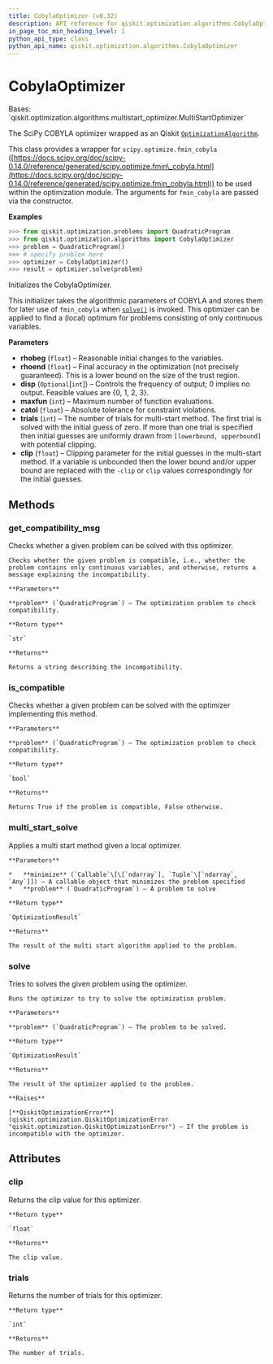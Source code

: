 ```yaml
---
title: CobylaOptimizer (v0.32)
description: API reference for qiskit.optimization.algorithms.CobylaOptimizer in qiskit v0.32
in_page_toc_min_heading_level: 1
python_api_type: class
python_api_name: qiskit.optimization.algorithms.CobylaOptimizer
---
```


# CobylaOptimizer

<Class id="qiskit.optimization.algorithms.CobylaOptimizer" isDedicatedPage={true} github="https://github.com/qiskit-community/qiskit-aqua/tree/stable/0.9/qiskit/optimization/algorithms/cobyla_optimizer.py" signature="CobylaOptimizer(rhobeg=1.0, rhoend=0.0001, maxfun=1000, disp=None, catol=0.0002, trials=1, clip=100.0)" modifiers="class">
  Bases: `qiskit.optimization.algorithms.multistart_optimizer.MultiStartOptimizer`

  The SciPy COBYLA optimizer wrapped as an Qiskit [`OptimizationAlgorithm`](qiskit.optimization.algorithms.OptimizationAlgorithm "qiskit.optimization.algorithms.OptimizationAlgorithm").

  This class provides a wrapper for `scipy.optimize.fmin_cobyla` ([https://docs.scipy.org/doc/scipy-0.14.0/reference/generated/scipy.optimize.fmin\_cobyla.html](https://docs.scipy.org/doc/scipy-0.14.0/reference/generated/scipy.optimize.fmin_cobyla.html)) to be used within the optimization module. The arguments for `fmin_cobyla` are passed via the constructor.

  **Examples**

  ```python
  >>> from qiskit.optimization.problems import QuadraticProgram
  >>> from qiskit.optimization.algorithms import CobylaOptimizer
  >>> problem = QuadraticProgram()
  >>> # specify problem here
  >>> optimizer = CobylaOptimizer()
  >>> result = optimizer.solve(problem)
  ```

  Initializes the CobylaOptimizer.

  This initializer takes the algorithmic parameters of COBYLA and stores them for later use of `fmin_cobyla` when [`solve()`](qiskit.optimization.algorithms.CobylaOptimizer#solve "qiskit.optimization.algorithms.CobylaOptimizer.solve") is invoked. This optimizer can be applied to find a (local) optimum for problems consisting of only continuous variables.

  **Parameters**

  *   **rhobeg** (`float`) – Reasonable initial changes to the variables.
  *   **rhoend** (`float`) – Final accuracy in the optimization (not precisely guaranteed). This is a lower bound on the size of the trust region.
  *   **disp** (`Optional`\[`int`]) – Controls the frequency of output; 0 implies no output. Feasible values are \{0, 1, 2, 3}.
  *   **maxfun** (`int`) – Maximum number of function evaluations.
  *   **catol** (`float`) – Absolute tolerance for constraint violations.
  *   **trials** (`int`) – The number of trials for multi-start method. The first trial is solved with the initial guess of zero. If more than one trial is specified then initial guesses are uniformly drawn from `[lowerbound, upperbound]` with potential clipping.
  *   **clip** (`float`) – Clipping parameter for the initial guesses in the multi-start method. If a variable is unbounded then the lower bound and/or upper bound are replaced with the `-clip` or `clip` values correspondingly for the initial guesses.

  ## Methods

  <span id="qiskit-optimization-algorithms-cobylaoptimizer-get-compatibility-msg" />

  ### get\_compatibility\_msg

  <Function id="qiskit.optimization.algorithms.CobylaOptimizer.get_compatibility_msg" signature="CobylaOptimizer.get_compatibility_msg(problem)">
    Checks whether a given problem can be solved with this optimizer.

    Checks whether the given problem is compatible, i.e., whether the problem contains only continuous variables, and otherwise, returns a message explaining the incompatibility.

    **Parameters**

    **problem** (`QuadraticProgram`) – The optimization problem to check compatibility.

    **Return type**

    `str`

    **Returns**

    Returns a string describing the incompatibility.
  </Function>

  <span id="qiskit-optimization-algorithms-cobylaoptimizer-is-compatible" />

  ### is\_compatible

  <Function id="qiskit.optimization.algorithms.CobylaOptimizer.is_compatible" signature="CobylaOptimizer.is_compatible(problem)">
    Checks whether a given problem can be solved with the optimizer implementing this method.

    **Parameters**

    **problem** (`QuadraticProgram`) – The optimization problem to check compatibility.

    **Return type**

    `bool`

    **Returns**

    Returns True if the problem is compatible, False otherwise.
  </Function>

  <span id="qiskit-optimization-algorithms-cobylaoptimizer-multi-start-solve" />

  ### multi\_start\_solve

  <Function id="qiskit.optimization.algorithms.CobylaOptimizer.multi_start_solve" signature="CobylaOptimizer.multi_start_solve(minimize, problem)">
    Applies a multi start method given a local optimizer.

    **Parameters**

    *   **minimize** (`Callable`\[\[`ndarray`], `Tuple`\[`ndarray`, `Any`]]) – A callable object that minimizes the problem specified
    *   **problem** (`QuadraticProgram`) – A problem to solve

    **Return type**

    `OptimizationResult`

    **Returns**

    The result of the multi start algorithm applied to the problem.
  </Function>

  <span id="qiskit-optimization-algorithms-cobylaoptimizer-solve" />

  ### solve

  <Function id="qiskit.optimization.algorithms.CobylaOptimizer.solve" signature="CobylaOptimizer.solve(problem)">
    Tries to solves the given problem using the optimizer.

    Runs the optimizer to try to solve the optimization problem.

    **Parameters**

    **problem** (`QuadraticProgram`) – The problem to be solved.

    **Return type**

    `OptimizationResult`

    **Returns**

    The result of the optimizer applied to the problem.

    **Raises**

    [**QiskitOptimizationError**](qiskit.optimization.QiskitOptimizationError "qiskit.optimization.QiskitOptimizationError") – If the problem is incompatible with the optimizer.
  </Function>

  ## Attributes

  ### clip

  <Attribute id="qiskit.optimization.algorithms.CobylaOptimizer.clip">
    Returns the clip value for this optimizer.

    **Return type**

    `float`

    **Returns**

    The clip value.
  </Attribute>

  ### trials

  <Attribute id="qiskit.optimization.algorithms.CobylaOptimizer.trials">
    Returns the number of trials for this optimizer.

    **Return type**

    `int`

    **Returns**

    The number of trials.
  </Attribute>
</Class>

